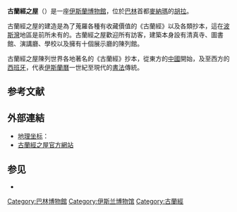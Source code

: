 {{古蘭經}}

'''古蘭經之屋'''（{{lang-ar|بيت القرآن}}）是一座[[伊斯蘭|伊斯蘭]][[博物館|博物館]]，位於[[巴林|巴林]]首都[[麥納瑪|麥納瑪]]的[[胡拉|胡拉]]。

古蘭經之屋的建造是為了蒐羅各種有收藏價值的《古蘭經》以及各類抄本，這在[[波斯灣|波斯灣]]地區是前所未有的。古蘭經之屋歡迎所有訪客，建築本身設有清真寺、圖書館、演講廳、學校以及擁有十個展示廳的陳列館。

古蘭經之屋陳列世界各地著名的《古蘭經》抄本，從東方的[[中國|中國]]開始，及至西方的[[西班牙|西班牙]]，代表[[伊斯蘭曆|伊斯蘭曆]]一世紀至現代的[[書法|書法]]傳統。

== 参考文献 ==
{{Reflist}}

== 外部連結 ==
* [[地理坐标|地理坐标]]：{{coord|26|14|23|N|50|35|30|E|region:FR_type:city|display=inline,title}}
* [https://web.archive.org/web/20090825052832/http://www.beitalquran.com/ 古蘭經之屋官方網站] {{en icon}}

== 参见 ==
{{Portal box|伊斯兰教}}
* {{le|巴林伊斯蘭教|Islam in Bahrain}}

[[Category:巴林博物館|Category:巴林博物館]]
[[Category:伊斯兰博物馆|Category:伊斯兰博物馆]]
[[Category:古蘭經|Category:古蘭經]]